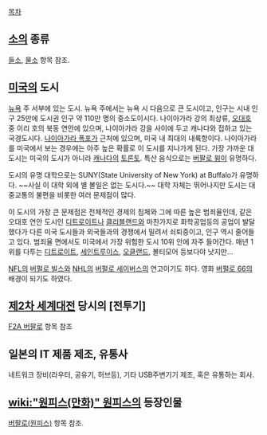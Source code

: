 [[목차]]

== [[소]]의 종류 ==
[[들소]], [[물소]] 항목 참조.

== [[미국]]의 도시 ==
[[뉴욕]] 주 서부에 있는 도시. 뉴욕 주에서는 뉴욕 시 다음으로 큰 도시이고, 인구는 시내 인구 25만에 도시권 인구 약 110만 명의 중소도이시다. 나이아가라 강의 최상류, [[오대호]] 중 이리 호의 북동 연안에 있으며, 나이아가라 강을 사이에 두고 캐나다와 접하고 있는 국경도시다. [[나이아가라 폭포]]가 근처에 있으며, 미국 내 최대의 내륙항이다. 나이아가라를 미국에서 보는 경우에는 아주 높은 확률로 이 도시를 지나가게 된다. 가장 가까운 대도시는 미국의 도시가 아니라 [[캐나다]]의 [[토론토]]. 특산 음식으로는 [[버팔로 윙]]이 유명하다.

도시의 유명 대학으로는 SUNY(State University of New York) at Buffalo가 유명하다. ~~사실 이 대학 외에 별 볼일은 없는 도시다.~~ 대학 자체는 뛰어나지만 도시는 대중교통의 불편을 비롯한 여러 문제점이 많다.

이 도시의 가장 큰 문제점은 전체적인 경제의 침체와 그에 따른 높은 범죄율인데, 같은 오대호 연안 도시인 [[디트로이트]]나 [[클리블랜드]]와 마찬가지로 화학공업등의 공업이 발달했다가 다른 미국 도시들과 외국들과의 경쟁에서 밀려서 쇠퇴중이고, 인구 역시 줄어들고 있다. 범죄율 면에서도 미국에서 가장 위험한 도시 10위 안에 자주 들어간다. 매년 1위를 다투는 [[디트로이트]], [[세인트루이스]], [[오클랜드]], 볼티모어 등보다야 낫지만...

[[NFL]]의 [[버펄로 빌스]]와 [[NHL]]의 [[버펄로 세이버스]]의 연고이기도 하다. 영화 [[버펄로 66]]의 배경이 되기도 하였다.

== [[제2차 세계대전]] 당시의 [전투기] ==
[[F2A 버팔로]] 항목 참조

== 일본의 IT 제품 제조, 유통사 ==
네트워크 장비(라우터, 공유기, 허브등), 기타 USB주변기기 제조, 혹은 유통하는 회사.  

== [[wiki:"원피스(만화)" 원피스]]의 등장인물 ==
[[버팔로(원피스)]] 항목 참조.
